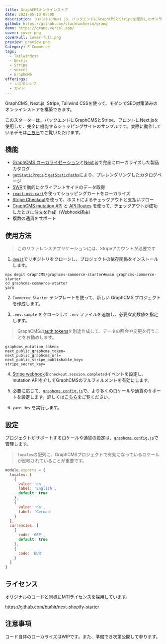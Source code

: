 ```yaml
---
title: GraphCMSオンラインストア
date: 2021-05-10 08:00
description: フロントにNext.js、バックエンドにGraphCMSとStripeを使用したオンラインストア
github: https://github.com/stackhackerio/grang
demo: https://grang.vercel.app/
cover: cover.png
coverFull: cover-full.png
preview: preview.png
Category: E-Commerce
tags:
  - Tailwindcss
  - Nextjs
  - Stripe
  - vercel
  - GraphCMS
offerings:
  - レスポンシブ
  - ガイド
---
```

GraphCMS, Next.js, Stripe, Tailwind CSSを使って、モダンでSEO対策済みのオンラインストアを構築できます。

このスターターは、バックエンドにGraphCMSとStripe、フロントにNext.jsを使用した、完全に機能するショッピングサイトのサンプルです。実際に動作しているデモは[こちら](https://commerce.withheadlesscms.com/)でご覧いただけます。

## 機能

- [GraphCMS ローカライゼーション](https://graphcms.com/content-localization)と[Next.js](https://nextjs.org/docs/advanced-features/i18n-routing)で完全にローカライズした製品カタログ
- [`getStaticProps`](https://nextjs.org/docs/basic-features/data-fetching#getstaticprops-static-generation)と[`getStaticPaths`](https://nextjs.org/docs/basic-features/data-fetching#getstaticpaths-static-generation)により、プレレンダリングしたカタログページ
- [SWR](https://swr.vercel.app)で動的にクライアントサイドのデータ取得
- [`react-use-cart`](https://github.com/notrab/react-use-cart)を使ってショッピングカートをローカライズ
- [Stripe Checkout](https://stripe.com/jp/docs/payments/checkout)を使って、ホストによるチェックアウトと支払いフロー
- [GraphCMS mutation API](https://graphcms.com/mutation-api) と [API Routes](https://nextjs.org/docs/api-routes/introduction) を使って、チェックアウトが成功したときに注文を作成（Webhook経由）
- 複数の通貨をサポート

## 使用方法

> このリファレンスアプリケーションには、Stripeアカウントが必要です

1. [`degit`](https://github.com/Rich-Harris/degit)でリポジトリをクローンし、プロジェクトの依存関係をインストールします。

```shell {filename: shell}
npx degit GraphCMS/graphcms-commerce-starter#main graphcms-commerce-starter
cd graphcms-commerce-starter
yarn
```

2. `Commerce Starter` テンプレートを使って、新しい GraphCMS プロジェクトを作成します。

3. `.env.sample` をクローンして `.env` ファイルを追加し、必要な変数値を指定します。

> GraphCMSの[auth tokens](https://graphcms.com/docs/authorization#permanent-auth-tokens)を別途作成して、データの照会や変更を行うことをお勧めします。

```shell {filename: shell}
graphcms_mutation_token=
next_public_graphcms_token=
next_public_graphcms_url=
next_public_stripe_publishable_key=
stripe_secret_key=
```

4. [Stripe webhook](https://stripe.com/docs/payments/handling-payment-events)を`checkout.session.completed`イベントを設定し、mutation APIを介してGraphCMSのフルフィルメントを有効にします。

5. 必要に応じて、[`graphcms.config.js`](graphcms.config.js)で、より多くのロケールや通貨のサポートを設定します。詳しくは[こちら](#設定)をご覧ください。

6. `yarn dev` を実行します。

## 設定
<div id="設定" />

プロジェクトがサポートするロケールや通貨の設定は、[`graphcms.config.js`](graphcms.config.js)で管理します。

> `locales`の配列に、GraphCMSプロジェクトで有効になっているロケールが反映されていることが重要です。

```js {filename: graphcms.config.js}
module.exports = {
  locales: [
    {
      value: 'en',
      label: 'English',
      default: true
    },
    {
      value: 'de',
      label: 'German'
    }
  ],
  currencies: [
    {
      code: 'GBP',
      default: true
    },
    {
      code: 'EUR'
    }
  ]
}
``` 

## ライセンス

オリジナルのコードと同様にMTIライセンスを採用しています。

https://github.com/btahir/next-shopify-starter

## 注意事項

コード自体のローカライズはWIPです。また、準備でき次第公開して参ります。

